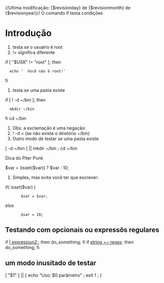 //Ultima modificação: {$revisionday} de {$revisionmonth} de {$revisionyear}//
O comando if testa condições
=Introdução=

# testa se o usuário é root
# != significa diferente
if [ "$USR" != "root" ]; then
   echo '  Você não é root!'
fi

# testa se uma pasta existe
if [ ! -d ~/bin ]; then
   mkdir ~/bin
fi
cd ~/bin

# Obs: a exclamação é uma negação:
# ! -d  = (se não existe o diretório ~/bin)
# Outro modo de testar se uma pasta existe
[ -d ~/bin ] || mkdir ~/bin ; cd ~/bin

Dica do Piter Punk

$var = (isset($var)) ? $var : 10;
#Simples, mas evita você ter que escrever:
if( isset($var) )
        $var = $var;
else
        $var = 10;

==Testando com opcionais ou expressõs regulares==

if [[ expression1 || expression2 ]]; then do_something; fi
if [[ string =~ regex ]]; then do_something; fi

==um modo inusitado de testar==

[ "$1" ] || { echo "Uso: $0 parâmetro" ; exit 1 ; }



 
